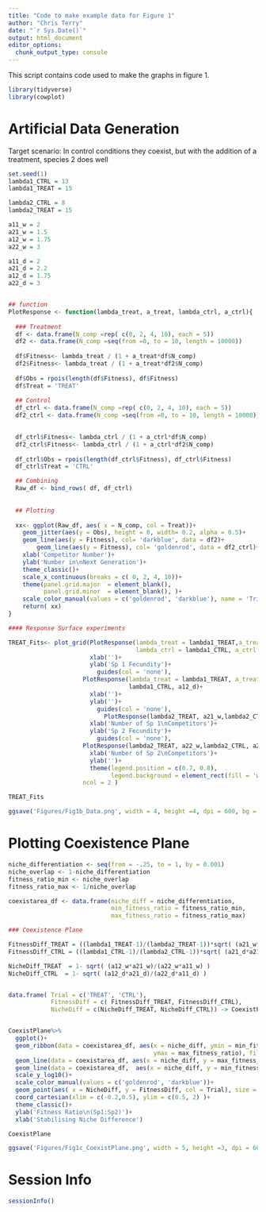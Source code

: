 ```yaml
---
title: "Code to make example data for Figure 1"
author: "Chris Terry"
date: "`r Sys.Date()`"
output: html_document
editor_options: 
  chunk_output_type: console
---
```


This script contains code used to make the graphs in figure 1. 

```R
library(tidyverse)
library(cowplot)

```

# Artificial Data Generation
Target scenario:  In control conditions they coexist, but with the addition of a treatment, species 2  does well

```r
set.seed(1)
lambda1_CTRL = 13
lambda1_TREAT = 15

lambda2_CTRL = 8
lambda2_TREAT = 15

a11_w = 2
a21_w = 1.5
a12_w = 1.75
a22_w = 3

a11_d = 2
a21_d = 2.2
a12_d = 1.75
a22_d = 3


## function
PlotResponse <- function(lambda_treat, a_treat, lambda_ctrl, a_ctrl){
  
  ### Treatment 
  df <- data.frame(N_comp =rep( c(0, 2, 4, 10), each = 5))
  df2 <- data.frame(N_comp =seq(from =0, to = 10, length = 10000))
  
  df$Fitness<- lambda_treat / (1 + a_treat*df$N_comp)
  df2$Fitness<- lambda_treat / (1 + a_treat*df2$N_comp)
  
  df$Obs = rpois(length(df$Fitness), df$Fitness)
  df$Treat = 'TREAT'
  
  ## Control
  df_ctrl <- data.frame(N_comp =rep( c(0, 2, 4, 10), each = 5))
  df2_ctrl <- data.frame(N_comp =seq(from =0, to = 10, length = 10000))

  
  df_ctrl$Fitness<- lambda_ctrl / (1 + a_ctrl*df$N_comp)
  df2_ctrl$Fitness<- lambda_ctrl / (1 + a_ctrl*df2$N_comp)
  
  df_ctrl$Obs = rpois(length(df_ctrl$Fitness), df_ctrl$Fitness)
  df_ctrl$Treat = 'CTRL'

  ## Combining
  Raw_df <- bind_rows( df, df_ctrl)
  
  
  ## Plotting
  
  xx<- ggplot(Raw_df, aes( x = N_comp, col = Treat))+
    geom_jitter(aes(y = Obs), height = 0, width= 0.2, alpha = 0.5)+
    geom_line(aes(y = Fitness), col= 'darkblue', data = df2)+
        geom_line(aes(y = Fitness), col= 'goldenrod', data = df2_ctrl)+
    xlab('Competitor Number')+
    ylab('Number in\nNext Generation')+
    theme_classic()+
    scale_x_continuous(breaks = c( 0, 2, 4, 10))+
    theme(panel.grid.major  = element_blank(), 
          panel.grid.minor  = element_blank(), )+
    scale_color_manual(values = c('goldenrod', 'darkblue'), name = 'Trial')
    return( xx) 
}

#### Response Surface experiments

TREAT_Fits<- plot_grid(PlotResponse(lambda_treat = lambda1_TREAT,a_treat =  a11_w,
                                    lambda_ctrl = lambda1_CTRL, a_ctrl = a11_d )+
                       xlab('')+
                       ylab('Sp 1 Fecundity')+
                         guides(col = 'none'),
                     PlotResponse(lambda_treat = lambda1_TREAT, a_treat = a12_w,
                                  lambda1_CTRL, a12_d)+
                       xlab('')+
                       ylab('')+
                         guides(col = 'none'),
                           PlotResponse(lambda2_TREAT, a21_w,lambda2_CTRL, a21_d)+
                       xlab('Number of Sp 1\nCompetitors')+
                       ylab('Sp 2 Fecundity')+
                         guides(col = 'none'),
                     PlotResponse(lambda2_TREAT, a22_w,lambda2_CTRL, a22_d)+
                       xlab('Number of Sp 2\nCompetitors')+
                       ylab('')+
                       theme(legend.position = c(0.7, 0.8), 
                             legend.background = element_rect(fill = 'white')),
                     ncol = 2 )

TREAT_Fits

ggsave('Figures/Fig1b_Data.png', width = 4, height =4, dpi = 600, bg = 'white')

```

# Plotting Coexistence Plane

```r
niche_differentiation <- seq(from = -.25, to = 1, by = 0.001)
niche_overlap <- 1-niche_differentiation
fitness_ratio_min <- niche_overlap
fitness_ratio_max <- 1/niche_overlap

coexistarea_df <- data.frame(niche_diff = niche_differentiation,
                             min_fitness_ratio = fitness_ratio_min,
                             max_fitness_ratio = fitness_ratio_max)

### Coexistence Plane

FitnessDiff_TREAT = ((lambda1_TREAT-1)/(lambda2_TREAT-1))*sqrt( (a21_w*a21_w)/(a11_w*a12_w)  )
FitnessDiff_CTRL = ((lambda1_CTRL-1)/(lambda2_CTRL-1))*sqrt( (a21_d*a21_d)/(a11_d*a12_d)  )

NicheDiff_TREAT  = 1- sqrt( (a12_w*a21_w)/(a22_w*a11_w) )
NicheDiff_CTRL  = 1- sqrt( (a12_d*a21_d)/(a22_d*a11_d) )


data.frame( Trial = c('TREAT', 'CTRL'), 
            FitnessDiff = c( FitnessDiff_TREAT, FitnessDiff_CTRL),
            NicheDiff = c(NicheDiff_TREAT, NicheDiff_CTRL)) -> CoexistPlane


CoexistPlane%>%
  ggplot()+
  geom_ribbon(data = coexistarea_df, aes(x = niche_diff, ymin = min_fitness_ratio,
                                         ymax = max_fitness_ratio), fill = 'grey80') +
  geom_line(data = coexistarea_df, aes(x = niche_diff, y = max_fitness_ratio)) +
  geom_line(data = coexistarea_df,  aes(x = niche_diff, y = min_fitness_ratio)) +
  scale_y_log10()+
  scale_color_manual(values = c('goldenrod', 'darkblue'))+
  geom_point(aes( x = NicheDiff, y = FitnessDiff, col = Trial), size = 5)+
  coord_cartesian(xlim = c(-0.2,0.5), ylim = c(0.5, 2) )+ 
  theme_classic()+
  ylab('Fitness Ratio\n(Sp1:Sp2)')+
  xlab('Stabilising Niche Difference')

CoexistPlane

ggsave('Figures/Fig1c_CoexistPlane.png', width = 5, height =3, dpi = 600, bg = 'white')

```

# Session Info
```r
sessionInfo()
```